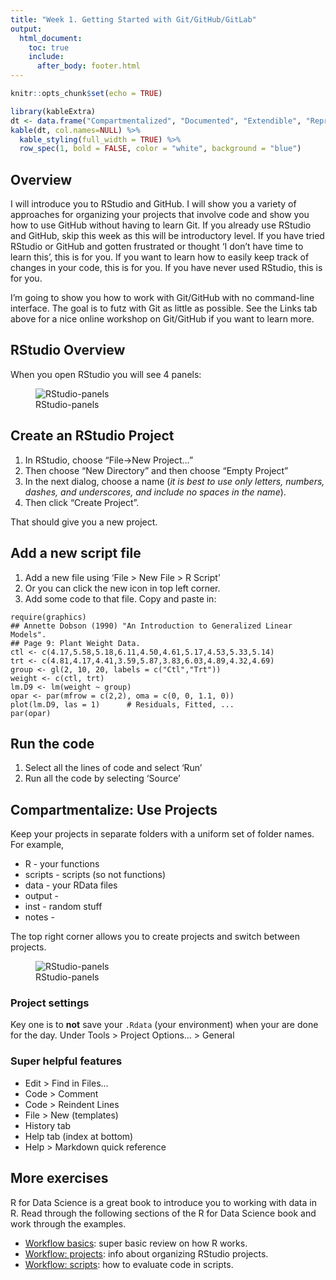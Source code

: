 ```yaml
---
title: "Week 1. Getting Started with Git/GitHub/GitLab"
output:
  html_document:
    toc: true
    include:
      after_body: footer.html
---
```


```r
knitr::opts_chunk$set(echo = TRUE)
```

```r
library(kableExtra)
dt <- data.frame("Compartmentalized", "Documented", "Extendible", "Reproducible", "Robust")
kable(dt, col.names=NULL) %>%
  kable_styling(full_width = TRUE) %>%
  row_spec(1, bold = FALSE, color = "white", background = "blue")
```

## Overview

I will introduce you to RStudio and GitHub. I will show you a variety of approaches for organizing your projects that involve code and show you how to use GitHub without having to learn Git. If you already use RStudio and GitHub, skip this week as this will be introductory level. If you have tried RStudio or GitHub and gotten frustrated or thought 'I don't have time to learn this', this is for you. If you want to learn how to easily keep track of changes in your code, this is for you. If you have never used RStudio, this is for you.

I'm going to show you how to work with Git/GitHub with no command-line interface. The goal is to futz with Git as little as possible. See the Links tab above for a nice online workshop on Git/GitHub if you want to learn more.


## RStudio Overview

When you open RStudio you will see 4 panels:

![RStudio-panels](images/RStudio-screenshot.png)

## Create an RStudio Project

1. In RStudio, choose "File->New Project..."
1. Then choose "New Directory" and then choose "Empty Project"
1. In the next dialog, choose a name (_it is best to  use only letters, numbers, dashes, and underscores, and include no spaces in the name_).  
1. Then click "Create Project".

That should give you a new project.

## Add a new script file

1. Add a new file using 'File > New File > R Script'
2. Or you can click the new icon in top left corner.
2. Add some code to that file. Copy and paste in:

```
require(graphics)
## Annette Dobson (1990) "An Introduction to Generalized Linear Models".
## Page 9: Plant Weight Data.
ctl <- c(4.17,5.58,5.18,6.11,4.50,4.61,5.17,4.53,5.33,5.14)
trt <- c(4.81,4.17,4.41,3.59,5.87,3.83,6.03,4.89,4.32,4.69)
group <- gl(2, 10, 20, labels = c("Ctl","Trt"))
weight <- c(ctl, trt)
lm.D9 <- lm(weight ~ group)
opar <- par(mfrow = c(2,2), oma = c(0, 0, 1.1, 0))
plot(lm.D9, las = 1)      # Residuals, Fitted, ...
par(opar)
```

## Run the code

1. Select all the lines of code and select 'Run'
2. Run all the code by selecting 'Source'

## Compartmentalize: Use Projects

Keep your projects in separate folders with a uniform set of folder names. For example,

* R - your functions
* scripts - scripts (so not functions)
* data - your RData files
* output -
* inst - random stuff
* notes -

The top right corner allows you to create projects and switch between projects.

![RStudio-panels](images/RStudio-screenshot.png)

### Project settings

Key one is to **not** save your `.Rdata` (your environment) when your are done for the day.  Under Tools > Project Options... > General

### Super helpful features

* Edit > Find in Files...
* Code > Comment
* Code > Reindent Lines
* File > New (templates)
* History tab
* Help tab (index at bottom)
* Help > Markdown quick reference












## More exercises

R for Data Science is a great book to introduce you to working with data in R. Read through the following sections of the R for Data Science book and work through the examples.

* [Workflow basics](http://r4ds.had.co.nz/workflow-basics.html): super basic review on how R works.
* [Workflow: projects](http://r4ds.had.co.nz/workflow-projects.html): info about organizing RStudio projects.
* [Workflow: scripts](http://r4ds.had.co.nz/workflow-scripts.html):  how to evaluate code in scripts.


